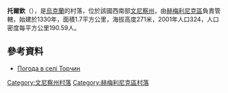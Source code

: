 {{coord|49|41|29|N|27|55|29|E|scale:30000|display=title}}

'''托爾欽'''（{{lang-uk|Торчин}}），是[[烏克蘭|烏克蘭]]的村落，位於該國西南部[[文尼察州|文尼察州]]，由[[赫梅利尼克區|赫梅利尼克區]]負責管轄，始建於1330年，面積1.7平方公里，海拔高度271米，2001年人口324，人口密度每平方公里190.59人。

==參考資料==
* [http://weather.in.ua/ua/vinnickaja/26354 Погода в селі Торчин] {{Wayback|url=http://weather.in.ua/ua/vinnickaja/26354 |date=20111220064001 }}

[[Category:文尼察州村落|Category:文尼察州村落]]
[[Category:赫梅利尼克區村落|Category:赫梅利尼克區村落]]


{{Vinnytsia-geo-stub}}